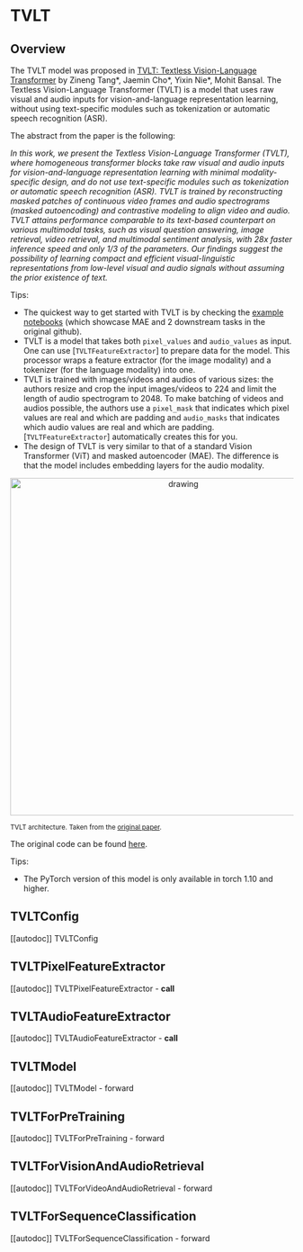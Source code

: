 <!--Copyright 2022 The HuggingFace Team. All rights reserved.

Licensed under the Apache License, Version 2.0 (the "License"); you may not use this file except in compliance with
the License. You may obtain a copy of the License at

http://www.apache.org/licenses/LICENSE-2.0

Unless required by applicable law or agreed to in writing, software distributed under the License is distributed on
an "AS IS" BASIS, WITHOUT WARRANTIES OR CONDITIONS OF ANY KIND, either express or implied. See the License for the
specific language governing permissions and limitations under the License.
-->

# TVLT

## Overview

The TVLT model was proposed in [TVLT: Textless Vision-Language Transformer](https://arxiv.org/abs/2209.14156)
by Zineng Tang*, Jaemin Cho*, Yixin Nie*, Mohit Bansal. The Textless Vision-Language Transformer (TVLT) is a model that uses raw visual and audio inputs for vision-and-language representation learning, without using text-specific modules such as tokenization or automatic speech recognition (ASR).

The abstract from the paper is the following:

*In this work, we present the Textless Vision-Language Transformer (TVLT), where homogeneous transformer blocks take raw visual and audio inputs for vision-and-language representation learning with minimal modality-specific design, and do not use text-specific modules such as tokenization or automatic speech recognition (ASR). TVLT is trained by reconstructing masked patches of continuous video frames and audio spectrograms (masked autoencoding) and contrastive modeling to align video and audio. TVLT attains performance comparable to its text-based counterpart on various multimodal tasks, such as visual question answering, image retrieval, video retrieval, and multimodal sentiment analysis, with 28x faster inference speed and only 1/3 of the parameters. Our findings suggest the possibility of learning compact and efficient visual-linguistic representations from low-level visual and audio signals without assuming the prior existence of text.*

Tips:

- The quickest way to get started with TVLT is by checking the [example notebooks](https://github.com/zinengtang/TVLT)
  (which showcase MAE and 2 downstream tasks in the original github).
- TVLT is a model that takes both `pixel_values` and `audio_values` as input. One can use [`TVLTFeatureExtractor`] to prepare data for the model.
  This processor wraps a feature extractor (for the image modality) and a tokenizer (for the language modality) into one.
- TVLT is trained with images/videos and audios of various sizes: the authors resize and crop the input images/videos to 224 and limit the length of audio spectrogram to 2048. To make batching of videos and audios possible, the authors use a `pixel_mask` that indicates
  which pixel values are real and which are padding and `audio_masks` that indicates
  which audio values are real and which are padding. [`TVLTFeatureExtractor`] automatically creates this for you.
- The design of TVLT is very similar to that of a standard Vision Transformer (ViT) and masked autoencoder (MAE). The difference is that the model includes embedding layers for the audio modality.

<p align="center">
<img src="https://huggingface.co/datasets/huggingface/documentation-images/resolve/main/vilt_architecture.jpg"
alt="drawing" width="600"/>
</p>

<small> TVLT architecture. Taken from the <a href="[https://arxiv.org/abs/2102.03334](https://arxiv.org/abs/2209.14156)">original paper</a>. </small>

The original code can be found [here](https://github.com/zinengtang/TVLT).


Tips:

- The PyTorch version of this model is only available in torch 1.10 and higher.

## TVLTConfig

[[autodoc]] TVLTConfig

## TVLTPixelFeatureExtractor

[[autodoc]] TVLTPixelFeatureExtractor
    - __call__

## TVLTAudioFeatureExtractor

[[autodoc]] TVLTAudioFeatureExtractor
    - __call__
    
## TVLTModel

[[autodoc]] TVLTModel
    - forward

## TVLTForPreTraining

[[autodoc]] TVLTForPreTraining
    - forward

## TVLTForVisionAndAudioRetrieval

[[autodoc]] TVLTForVideoAndAudioRetrieval
    - forward

## TVLTForSequenceClassification

[[autodoc]] TVLTForSequenceClassification
    - forward
